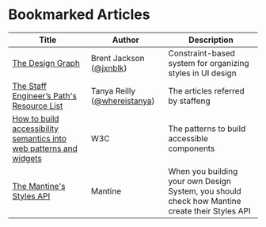 # Bookmarked Articles

| Title       | Author | Description |
|-------------|--------|-------------|
| [The Design Graph](https://jxnblk.com/blog/design-graph/) | Brent Jackson ([@jxnblk](https://twitter.com/jxnblk)) | Constraint-based system for organizing styles in UI design |
| [The Staff Engineer’s Path's Resource List](https://noidea.dog/staff-resources) | Tanya Reilly ([@whereistanya](http://twitter.com/whereistanya)) | The articles referred by staffeng |
| [How to build accessibility semantics into web patterns and widgets](https://www.w3.org/WAI/ARIA/apg/patterns/) | W3C | The patterns to build accessible components |
| [The Mantine's Styles API](https://mantine.dev/styles/styles-api/) | Mantine | When you building your own Design System, you should check how Mantine create their Styles API |